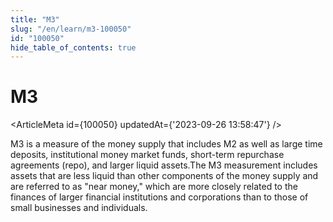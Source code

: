 ```yaml
---
title: "M3"
slug: "/en/learn/m3-100050"
id: "100050"
hide_table_of_contents: true
---
```



# M3

<ArticleMeta id={100050} updatedAt={'2023-09-26 13:58:47'} />
<div className='border-solid border-b border-t-0 my-4 border-[var(--ifm-color-gray-300)]' />

M3 is a measure of the money supply that includes M2 as well as large time deposits, institutional money market funds, short-term repurchase agreements (repo), and larger liquid assets.The M3 measurement includes assets that are less liquid than other components of the money supply and are referred to as "near money," which are more closely related to the finances of larger financial institutions and corporations than to those of small businesses and individuals.
